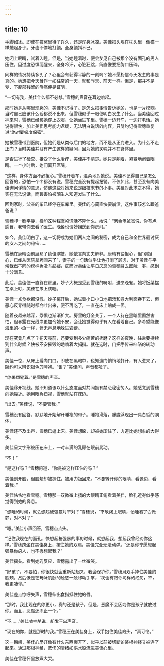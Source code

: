 ```yaml
---
---
---
```

title: 10
---



手脚如冰。即使在被窝里待了许久，还是浑身冰凉。美佳把头埋在枕头里，像猫一样蜷起身子。牙齿不停地打颤，全身颤抖不已。

她闭上眼睛，试着入睡。但是，当她睡着时，便会梦见自己被那个没有面孔的男人压住，因过度恐惧而醒来，全身冷汗，心脏狂跳，简直像要把胸口压碎。

同样的情况持续多久了？心里会有获得平静的一刻吗？她不愿相信今天发生的事是真的。她想把今天当作一如往常的一天，就和昨天、前天一样。但是，那并不是梦，下腹部残留的隐痛便是证明。

“一切有我，美佳什么都不必想。”雪穗的声音在耳边响起。

那时她是从哪里现身的，美佳不记得了。是怎么把事情告诉她的，也是一片模糊。当时自己应该什么话都说不出来，但雪穗似乎一眼便明白发生了什么。当美佳回过神来时，雪穗已经帮她穿上衣服，让她坐进车里。雪穗一边开车，一边打电话。她说得很快，加上美佳思考能力迟缓，无法明白说话的内容，只隐约记得雪穗重复说“绝对要极度保密”。

她被雪穗带到医院，但她们是从类似后门的地方，而不是从正门进入。为什么不走正门？当时美佳并没有产生这样的疑问，因为她的灵魂并不在身体里。

是否进行了检查、接受了什么治疗，美佳并不清楚。她只是躺着，紧紧地闭着眼睛。一个小时后，她们离开医院。

“这样，身体方面不必担心。”雪穗开着车，温柔地对她说。美佳不记得自己是怎么回答的，恐怕一个字都没有说。雪穗完全没有提起报警。不仅如此，甚至没有向美佳询问详情的意思，仿佛这些对她来说是细枝末节的小事。美佳对此求之不得，她实在无法说话，而且害怕被陌生人知道发生了什么。

回到家时，父亲的车已经停在车库里。美佳的心简直快要崩溃，这件事该怎么跟爸爸说？

雪穗却一脸平静，宛如这种程度的谎话不算什么。她说：“我会跟爸爸说，你有点感冒，我带你去看了医生。晚餐也请妙姐送到你房间。”

如今，美佳明白了，这一切将成为她们两人之间的秘密，成为自己和全世界最讨厌的女人之间的秘密……

雪穗在康晴面前展现了绝佳演技，她依言向丈夫解释。康晴有些担心，但“别担心，已经从医院拿药回来了”，妻子的一句话似乎让他打消了顾虑，对于美佳与平常截然不同的模样也没有起疑，反而对美佳让平日厌恶的雪穗带去医院一事，感到十分满意。

此后，美佳便一直待在房里。妙子大概是受到雪穗的吩咐，送来晚餐。她将饭菜摆在桌上时，美佳在床上装睡。

美佳一点食欲都没有。妙子离开后，她试着小口小口地把汤和意大利面吞下去，但恶心反胃得随时都会吐出来，便不再吃了，一直在床上缩成一团。

随着夜越来越深，恐惧也渐渐扩大。房里的灯全关了，一个人待在黑暗里固然害怕，但暴露在光线中更加令她不安，会让她觉得似乎有人在看着自己。多希望能像海里的小鱼一样，悄无声息地躲进岩缝。

现在究竟几点了？在天亮前，还要受到多少痛苦的折磨？这样的夜晚，往后要持续到什么时候？快被不安摧毁的她啃着大拇指。就在这时，门把手传来咔嗒的转动声。

美佳一惊，从床上看向门口。即使在黑暗中，也知道门悄悄地打开，有人进来了。隐约可以辨识银色的睡袍。“谁？”美佳问，声音都哑了。

“你果然醒着。”是雪穗的声音。

美佳移开视线。她不知道该以什么态度面对共同拥有禁忌秘密的人。她感觉到雪穗向她靠近。她用眼角扫视，雪穗就站在床边。

“出去。”美佳说，“不要管我。”

雪穗没有回答，默默地开始解开睡袍的带子。睡袍滑落，朦胧浮现出一具白皙的胴体。

美佳还不及出声，雪穗已逼上床。美佳想躲，却被她压住了，力道比她想象的大得多。

美佳呈大字形被压在床上，一对丰满的乳房在眼前晃动。

“不！”

“是这样吗？”雪穗问道，“你是被这样压住的吗？”

美佳别开脸，但脸颊却被握住，被用力扳回来。“不要转开你的眼睛，看这边，看着我。”

美佳怯怯地看雪穗。雪穗那一双微微上扬的大眼睛正俯看着美佳，脸孔近得似乎感觉得到她的鼻息。

“想睡的时候，就会想起被强暴对不对？”雪穗说，“不敢闭上眼睛，怕睡着了会做梦，对不对？”

“嗯。”美佳小声回答。雪穗点点头。

“记住我现在的面孔。快想起被强暴的事的时候，就想起我，想起我曾经对你这样。”雪穗跨坐在美佳身上，按住她的双肩，美佳完全无法动弹。“还是你宁愿想起强暴你的人，也不愿想起我？”

美佳摇头。看到她的反应，雪穗露出了一丝微笑。

“好孩子，不要怕，你很快就会重新站起来，我会保护你。”雪穗用双手捧住美佳的脸颊，然后像是在玩味肌肤的触感一般移动手掌，“我也有跟你同样的经历，不，我更凄惨。”

美佳差点惊呼失声，雪穗伸出食指抵住她的唇。

“那时，我比现在的你更小，真的还是孩子。但是，恶魔不会因为你是孩子就放过你。而且，恶魔还不止一个。”

“不……”美佳喃喃地说，却发不出声音。

“现在的你，就是那时的我。”雪穗压在美佳身上，双手抱住美佳的头，“真可怜。”

这一瞬间，美佳心里好像有什么东西爆开了，似乎以前被切断的某根神经又被连了起来。通过那根神经，悲伤的情绪如洪水般流进美佳心里。

美佳在雪穗怀里放声大哭。